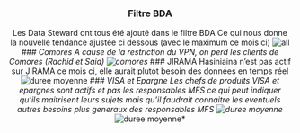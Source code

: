 <center>
### Filtre BDA
Les Data Steward ont tous été ajouté dans le filtre BDA
Ce qui nous donne la nouvelle tendance ajustée ci dessous (avec le maximum ce mois ci)
![all](module/glossaire/analyse_20062022/all.jpg)*
### Comores
A cause de la restriction du VPN, on perd les clients de Comores (Rachid et Said)
![comores](module/glossaire/analyse_20062022/comores.jpg)*
### JIRAMA
Hasiniaina n'est pas actif sur JIRAMA ce mois ci, elle aurait plutot besoin des données en temps réel
![duree moyenne](module/glossaire/analyse_20062022/jirama.jpg)*
### VISA et Epargne
Les chefs de produits VISA et epargnes sont actifs et pas les responsables MFS ce qui peut indiquer qu'ils maitrisent leurs sujets mais qu'il faudrait connaitre les eventuels autres besoins plus generaux des responsables MFS
![duree moyenne](module/glossaire/analyse_20062022/visa.jpg)*
![duree moyenne](module/glossaire/analyse_20062022/epargne.jpg)*
